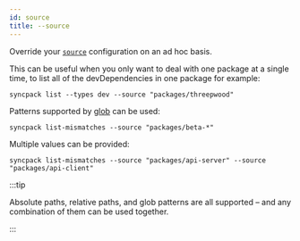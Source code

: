```yaml
---
id: source
title: --source
---
```


Override your [`source`](../config/source.mdx) configuration on an ad hoc basis.

This can be useful when you only want to deal with one package at a single time,
to list all of the devDependencies in one package for example:

```
syncpack list --types dev --source "packages/threepwood"
```

Patterns supported by [glob](https://github.com/isaacs/node-glob) can be used:

```
syncpack list-mismatches --source "packages/beta-*"
```

Multiple values can be provided:

```
syncpack list-mismatches --source "packages/api-server" --source "packages/api-client"
```

:::tip

Absolute paths, relative paths, and glob patterns are all supported – and any
combination of them can be used together.

:::
